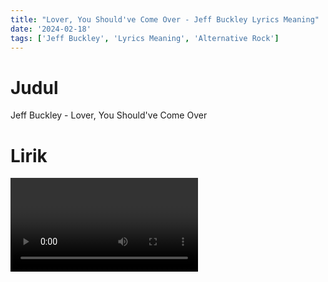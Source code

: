 ```yaml
---
title: "Lover, You Should've Come Over - Jeff Buckley Lyrics Meaning"
date: '2024-02-18'
tags: ['Jeff Buckley', 'Lyrics Meaning', 'Alternative Rock']
---
```


# Judul

Jeff Buckley - Lover, You Should've Come Over

# Lirik

<Video id='HxfE6PJmGS8' />

**Verse 1**

> **Looking out the door I see the rain fall upon the funeral mourners**

> _Melihat keluar pintu, kulihat hujan turun di atas orang yang berkabung di pemakaman_

> **Parading in a wake of sad relations as their shoes fill up with water**

> _Berjalan di belakang hubungan yang sedih sambil sepatu mereka penuh dengan air_

> **And maybe I'm too young to keep good love from going wrong**

> _Dan mungkin aku terlalu muda untuk mencegah cinta yang baik menjadi salah_

> **But tonight you're on my mind so you never know**

> _Tapi malam ini kau ada di pikiranku jadi kau tak pernah tahu_

**Penjelasan:**

Menggambarkan suasana melankolis dan kesedihan saat melihat hujan turun di pemakaman dan hubungan yang sedih. Penuh rasa penyesalan terhadap cinta yang terlewatkan.

**Chorus**

> **So, lover, you should've come over**

> _Jadi, kekasih, seharusnya kau datang_

> **'Cause it's not too late**

> _Karena belum terlambat_

> **Lonely is the room, the bed is made, the open window lets the rain in**

> _Sunyi adalah kamar ini, tempat tidur sudah dibuat, jendela terbuka membiarkan hujan masuk_

> **Burning in the corner is the only one who dreams he had you with him**

> _Terbakar di sudut adalah satu-satunya yang bermimpi memilikimu bersamanya_

> **My body turns and yearns for a sleep that won't ever come**

> _Tubuhku berbalik dan merindukan tidur yang takkan pernah datang_

> **It's never over, my kingdom for a kiss upon her shoulder**

> _Takkan pernah berakhir, kerajaanku untuk ciuman di pundaknya_

> **It's never over, all my riches for her smiles when I slept so soft against her**

> _Takkan pernah berakhir, segala kekayaanku untuk senyumnya ketika aku tidur begitu lembut di dekatnya_

**Penjelasan:**

Menyuarakan rasa kehilangan dan penyesalan atas cinta yang terlewatkan. Penuh dengan hasrat dan keinginan yang tak terpenuhi.

**Verse 2**

> **It's never over, all my blood for the sweetness of her laughter**

> _Takkan pernah berakhir, seluruh darahku untuk kelembutan tawanya_

> **It's never over, she's the tear that hangs inside my soul forever**

> _Takkan pernah berakhir, dia adalah air mata yang tergantung di dalam jiwaku selamanya_

> **Well, maybe I'm just too young to keep good love from going wrong**

> _Mungkin aku terlalu muda untuk mencegah cinta yang baik menjadi salah_

> **Oh, lover, you should've come over**

> _Oh, kekasih, seharusnya kau datang_

**Penjelasan:**

Mengekspresikan keinginan dan kerinduan yang mendalam terhadap kehadiran kekasih yang terlewatkan. Mengakui ketidakmampuan untuk menjaga cinta yang baik agar tidak berakhir salah.

**Bridge**

> **'Cause it's not too late**

> _Karena belum terlambat_

> **Well, I feel too young to hold on**

> _Yah, aku merasa terlalu muda untuk bertahan_

> **And I'm much too old to break free and run**

> _Dan aku terlalu tua untuk lepas dan lari_

> **Too deaf, dumb, and blind to see the damage I've done**

> _Terlalu tuli, bodoh, dan buta untuk melihat kerusakan yang sudah kulakukan_

> **Sweet lover, you should've come over**

> _Kekasih yang manis, seharusnya kau datang_

**Penjelasan:**

Merupakan introspeksi diri yang jujur tentang kesalahan yang telah dilakukan dan kesulitan untuk melupakan kekasih yang telah berlalu.

# List Vocabularies/Phrases

| **English**  | **Translate**                   |
| ------------ | ------------------------------- |
| Looking out  | melihat keluar (luking aut)     |
| Rain fall    | hujan turun (rein fol)          |
| Funeral      | pemakaman (fyuneral)            |
| Mourners     | orang yang berkabung (morners)  |
| Parading     | berjalan di belakang (parading) |
| Wake         | bangun (weik)                   |
| Relations    | hubungan (rileyshens)           |
| Shoes        | sepatu (shuz)                   |
| Fill up with | penuh dengan (fil ap wit)       |
| Water        | air (worter)                    |
| Too young    | terlalu muda (tu yung)          |
| Keep         | menjaga (kip)                   |
| Good love    | cinta yang baik (gud lav)       |
| Going wrong  | menjadi salah (going wrong)     |
| Tonight      | malam ini (ton                  |

_AI Generated Article_
